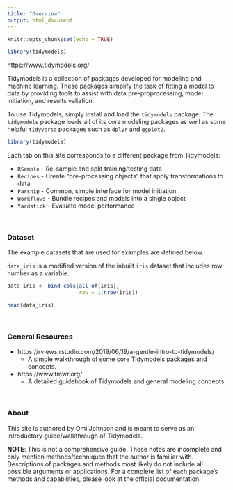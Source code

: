 ```yaml
---
title: "Overview"
output: html_document
---
```


```r
knitr::opts_chunk$set(echo = TRUE)

library(tidymodels)
```

https://www.tidymodels.org/ 

Tidymodels is a collection of packages developed for modeling and machine learning. These packages simplify the task of fitting a model to data by providing tools to assist with data pre-proprocessing, model initiation, and results valiation.

To use Tidymodels, simply install and load the `tidymodels` package. The `tidymodels` package loads all of its core modeling packages as well as some helpful `tidyverse` packages such as `dplyr` and `ggplot2`. 

```r
library(tidymodels)
```

Each tab on this site corresponds to a different package from Tidymodels: 

* `RSample` - Re-sample and split training/testing data
* `Recipes` - Create "pre-processing objects" that apply transformations to data 
* `Parsnip` - Common, simple interface for model initiation
* `Workflows` - Bundle recipes and models into a single object
* `Yardstick` - Evaluate model performance

<br>

### Dataset ###

The example datasets that are used for examples are defined below. 

`data_iris` is a modified version of the inbuilt `iris` dataset that includes row number as a variable. 
```r
data_iris <- bind_cols(all_of(iris), 
                       row = 1:nrow(iris))

head(data_iris)
```

<br>

### General Resources ###

* https://rviews.rstudio.com/2019/06/19/a-gentle-intro-to-tidymodels/ 
  * A simple walkthrough of some core Tidymodels packages and concepts. 
* https://www.tmwr.org/
  * A detailed guidebook of Tidymodels and general modeling concepts 
  
<br>
  
### About ###

This site is authored by Omi Johnson and is meant to serve as an introductory guide/walkthrough of Tidymodels.

**NOTE**: This is not a comprehensive guide. These notes are incomplete and only mention methods/techniques that the author is familiar with. Descriptions of packages and methods most likely do not include all possible arguments or applications. For a complete list of each package's methods and capabilities, please look at the official documentation. 